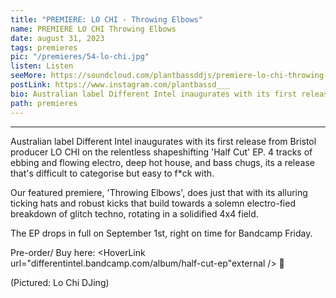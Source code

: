 ---
title: "PREMIERE: LO CHI - Throwing Elbows"
name: PREMIERE LO CHI Throwing Elbows
date: august 31, 2023
tags: premieres
pic: "/premieres/54-lo-chi.jpg"
listen: Listen
seeMore: https://soundcloud.com/plantbassddjs/premiere-lo-chi-throwing-elbows
postLink: https://www.instagram.com/plantbassd___
bio: Australian label Different Intel inaugurates with its first release from Bristol producer LO CHI on the relentless shapeshifting 'Half Cut' EP.
path: premieres
---

<SoundCloud
  url="https://soundcloud.com/plantbassddjs/premiere-lo-chi-throwing-elbows"
  name="Throwing Elbows"
/>

<hr />

Australian label Different Intel inaugurates with its first release from Bristol producer LO CHI on the relentless shapeshifting 'Half Cut' EP. 4 tracks of ebbing and flowing electro, deep hot house, and bass chugs, its a release that's difficult to categorise but easy to f\*ck with.

Our featured premiere, 'Throwing Elbows', does just that with its alluring ticking hats and robust kicks that build towards a solemn electro-fied breakdown of glitch techno, rotating in a solidified 4x4 field.

The EP drops in full on September 1st, right on time for Bandcamp Friday.

Pre-order/ Buy here: <HoverLink url="differentintel.bandcamp.com/album/half-cut-ep"external /> 🌱

<Picture src="/premieres/54-ty-djing.jpg" alt="Lo Chi DJing" size={1200} />
<p className="smallText">(Pictured: Lo Chi DJing)</p>
